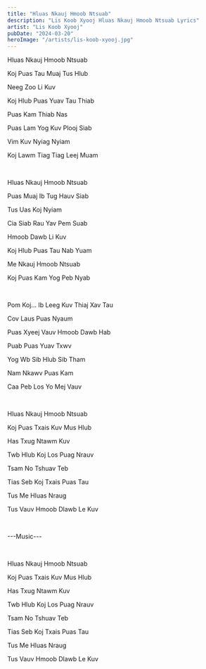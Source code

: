 ```yaml
---
title: "Hluas Nkauj Hmoob Ntsuab"
description: "Lis Koob Xyooj Hluas Nkauj Hmoob Ntsuab Lyrics"
artist: "Lis Koob Xyooj"
pubDate: "2024-03-20"
heroImage: "/artists/lis-koob-xyooj.jpg"
---
```


Hluas Nkauj Hmoob Ntsuab

Koj Puas Tau Muaj Tus Hlub

Neeg Zoo Li Kuv

Koj Hlub Puas Yuav Tau Thiab

Puas Kam Thiab Nas

Puas Lam Yog Kuv Plooj Siab

Vim Kuv Nyiag Nyiam

Koj Lawm Tiag Tiag Leej Muam

<br />

Hluas Nkauj Hmoob Ntsuab

Puas Muaj Ib Tug Hauv Siab

Tus Uas Koj Nyiam

Cia Siab Rau Yav Pem Suab

Hmoob Dawb Li Kuv

Koj Hlub Puas Tau Nab Yuam

Me Nkauj Hmoob Ntsuab

Koj Puas Kam Yog Peb Nyab

<br />

Pom Koj... Ib Leeg Kuv Thiaj Xav Tau

Cov Laus Puas Nyaum

Puas Xyeej Vauv Hmoob Dawb Hab

Puab Puas Yuav Txwv

Yog Wb Sib Hlub Sib Tham

Nam Nkawv Puas Kam

Caa Peb Los Yo Mej Vauv

<br />

Hluas Nkauj Hmoob Ntsuab

Koj Puas Txais Kuv Mus Hlub

Has Txug Ntawm Kuv

Twb Hlub Koj Los Puag Nrauv

Tsam No Tshuav Teb

Tias Seb Koj Txais Puas Tau

Tus Me Hluas Nraug

Tus Vauv Hmoob Dlawb Le Kuv

<br />

---Music---

<br />

Hluas Nkauj Hmoob Ntsuab

Koj Puas Txais Kuv Mus Hlub

Has Txug Ntawm Kuv

Twb Hlub Koj Los Puag Nrauv

Tsam No Tshuav Teb

Tias Seb Koj Txais Puas Tau

Tus Me Hluas Nraug

Tus Vauv Hmoob Dlawb Le Kuv
